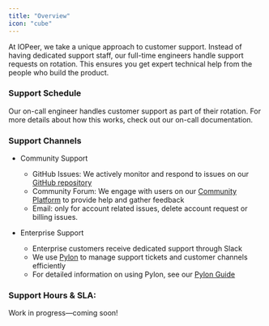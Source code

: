 ```yaml
---
title: "Overview" 
icon: "cube"
---
```


At IOPeer, we take a unique approach to customer support. Instead of having dedicated support staff, our full-time engineers handle support requests on rotation. This ensures you get expert technical help from the people who build the product.

### Support Schedule

Our on-call engineer handles customer support as part of their rotation. For more details about how this works, check out our on-call documentation.


### Support Channels

- Community Support 
    - GitHub Issues: We actively monitor and respond to issues on our [GitHub repository](https://github.com/iopeer/iopeer)
    - Community Forum: We engage with users on our [Community Platform](https://community.iopeer.com/) to provide help and gather feedback
    - Email: only for account related issues, delete account request or billing issues.

- Enterprise Support
    - Enterprise customers receive dedicated support through Slack
    - We use [Pylon](https://usepylon.com) to manage support tickets and customer channels efficiently
    - For detailed information on using Pylon, see our [Pylon Guide](/docs/handbook/customer-support/pylon)


### Support Hours & SLA:

<Warning>
Work in progress—coming soon!
</Warning>